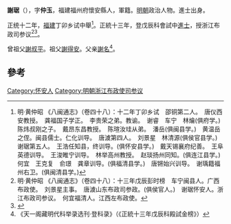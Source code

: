 '''謝琚'''（{{bd|1424年||？}}），字'''仲玉'''，福建福州府懷安縣人，軍籍。[[明朝|明朝]]政治人物。進士出身。

正统十二年，[[福建|福建]]丁卯乡试中舉<ref>明·黄仲昭 《八闽通志》（卷四十八）：十二年丁卯乡试　邵铜第二人。　唐仪西安教授。　龚福国子学正。　李贵荣之弟。教谕。　谢睿　车宁　林爚(俱府学。)　陈炜叔刚之子。　戴昂东昌教授。　陈瑄汝珪从弟。　潘岳(俱闽县学。)　黄温岳之侄。闽县儒士。仁化训导。　唐澞第四人。　刘景星　林清源(俱侯官县学。)　谢琚第五人。　王浩任知县，终训导。(俱怀安县学。)　戴天锡襄府纪善。　王阜英德训导。　王浚睢宁训导。　林举高州教授。　赵琰扬州同知。(俱连江县学。)　何宜　王克复　俞璟　龚章训导。(俱福清县学。)　唐锵始兴训导。　谢瑀籍福州右卫。(俱闽清县学。)</ref>。正統十三年，登戊辰科會試中[[進士|進士]]，授浙江布政司参议<ref>明·黄仲昭 《八闽通志》（卷四十八）：十三年戊辰彭时榜　车宁闽县人。广西布政使。　刘景星主事。　唐澞山东布政司参政。(俱侯官人。)　谢琚怀安人。浙江布政司参议。　何宜福清人。江西左布政使。
</ref><ref>{{cite web|title=《福州府志（清·乾隆）》选举四|url=http://www.fzdqw.com/ShowText.asp?ToBook=1411&index=96&|publisher=福州地情网|accessdate=2014-05-04|deadurl=yes|archiveurl=https://web.archive.org/web/20140504191714/http://www.fzdqw.com/ShowText.asp?ToBook=1411&index=96&|archivedate=2014-05-04}}</ref>。

曾祖父[[謝叔平|謝叔平]]。祖父[[謝得安|謝得安]]。父亲[[謝名|謝名]]<ref>《天一阁藏明代科举录选刊·登科录》（《正統十三年戊辰科殿試金榜》）</ref>。

==參考==
{{reflist}}
{{明朝人物小作品}}
{{正統十三年戊辰科殿試金榜}}
[[Category:怀安人|Category:怀安人]]
[[Category:明朝浙江布政使司参议|Category:明朝浙江布政使司参议]]